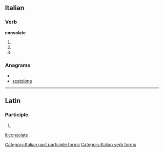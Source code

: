 ==Italian==

===Verb===
'''consolate'''

# {{conjugation of|consolare||2|p|pres|ind|lang=it}}
# {{conjugation of|consolare||2|p|imp|lang=it}}
# {{form of|[[feminine|Feminine]] plural|consolato}}

===Anagrams===
* {{alphagram|acelnoost}}
* [[scatolone#Italian|scatolone]]

[[Category:Italian past participle forms]]
[[Category:Italian verb forms]]

----

==Latin==

===Participle===
{{la-part-form|cōnsōlāte}}

# {{inflection of|consolatus|cōnsōlātus|voc|m|s|lang=la}}
{{count page|[[Wiktionary:Page count]]}}

[[li:consolate]]